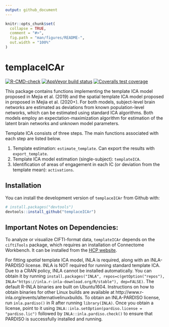 ```yaml
---
output: github_document
---
```


<!-- README.md is generated from README.Rmd. Please edit that file -->

```r
knitr::opts_chunk$set(
  collapse = TRUE,
  comment = "#>",
  fig.path = "man/figures/README-",
  out.width = "100%"
)
```

# templaceICAr

<!-- badges: start -->
[![R-CMD-check](https://github.com/mandymejia/templateICAr/workflows/R-CMD-check/badge.svg)](https://github.com/mandymejia/templateICAr/actions)
[![AppVeyor build status](https://ci.appveyor.com/api/projects/status/github/mandymejia/templateICAr?branch=master&svg=true)](https://ci.appveyor.com/project/mandymejia/templateICAr)
[![Coveralls test coverage](https://coveralls.io/repos/github/mandymejia/templateICAr/badge.svg)](https://coveralls.io/github/mandymejia/templateICAr)
<!-- badges: end -->

This package contains functions implementing the template ICA model proposed in Mejia et al. (2019) and the spatial template ICA model proposed in proposed in Mejia et al. (2020+). For both models, subject-level brain networks are estimated as deviations from known population-level networks, which can be estimated using standard ICA algorithms. Both models employ an expectation-maximization algorithm for estimation of the latent brain networks and unknown model parameters.

Template ICA consists of three steps. The main functions associated with each step are listed below. 

1. Template estimation: `estimate_template`. Can export the results with `export_template`.
2. Template ICA model estimation (single-subject): `templateICA`.
3. Identification of areas of engagement in each IC (or deviation from the template mean): `activations`.

## Installation

You can install the development version of `templaceICAr` from Github with:

``` r
# install.packages("devtools")
devtools::install_github("templaceICAr")
```


## Important Notes on Dependencies:

To analyze or visualize CIFTI-format data, `templateICAr` depends on the `ciftiTools` package, which requires an installation of Connectome Workbench.  It can be installed from the [HCP website](https://www.humanconnectome.org/software/get-connectome-workbench).

For fitting *spatial* template ICA model, INLA is required, along with an INLA-PARDISO license.  INLA is NOT required for running standard template ICA.  Due to a CRAN policy, INLA cannot be installed automatically. You can obtain it by running `install.packages("INLA", repos=c(getOption("repos"), INLA="https://inla.r-inla-download.org/R/stable"), dep=FALSE)`.  The default R-INLA binaries are built on Ubuntu1604. Instructions on how to obtain binaries for other Linux builds are available at http://www.r-inla.org/events/alternativelinuxbuilds.  To obtain an INLA-PARDISO license, run `inla.pardiso()` in R after running `library(INLA)`. Once you obtain a license, point to it using `INLA::inla.setOption(pardiso.license = "pardiso.lic")` followed by `INLA::inla.pardiso.check()` to ensure that PARDISO is successfully installed and running.
 

